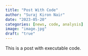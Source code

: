```yaml
---
title: "Post With Code"
author: "Suraj Kiron Nair"
date: "2023-05-20"
categories: [news, code, analysis]
image: "image.jpg"
draft: "true"
---
```


This is a post with executable code.
